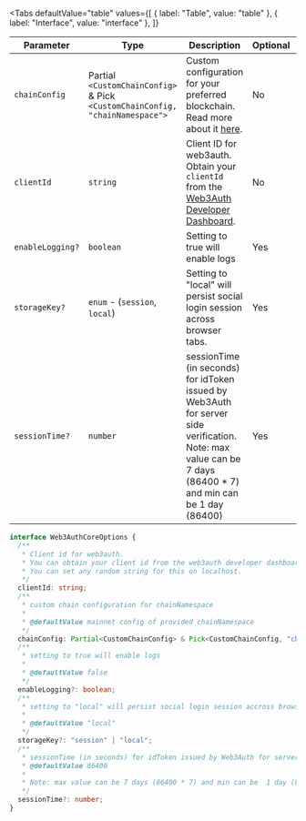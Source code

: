 
<Tabs
  defaultValue="table"
  values={[
    { label: "Table", value: "table" },
    { label: "Interface", value: "interface" },
  ]}
>

<TabItem value="table">

| Parameter        | Type                                                                         | Description                                                                                                                                                   | Optional | Default |
| ---------------- | ---------------------------------------------------------------------------- | ------------------------------------------------------------------------------------------------------------------------------------------------------------- | -------- | ------- |
| `chainConfig`    | Partial `<CustomChainConfig>` & Pick `<CustomChainConfig, "chainNamespace">` | Custom configuration for your preferred blockchain. Read more about it [here](#chainconfig).                                                                  | No       |
| `clientId`       | `string`                                                                     | Client ID for web3auth. Obtain your `clientId` from the [Web3Auth Developer Dashboard](https://dashboard.web3auth.io/).                                       | No       |
| `enableLogging?` | `boolean`                                                                    | Setting to true will enable logs                                                                                                                              | Yes      | `false` |
| `storageKey?`    | `enum` - (`session`, `local`)                                                | Setting to "local" will persist social login session across browser tabs.                                                                                     | Yes      | `local` |
| `sessionTime?`   | `number`                                                                     | sessionTime (in seconds) for idToken issued by Web3Auth for server side verification. Note: max value can be 7 days (86400 \* 7) and min can be 1 day (86400) | Yes      | `86400` |

</TabItem>

<TabItem value="interface">

```ts
interface Web3AuthCoreOptions {
  /**
   * Client id for web3auth.
   * You can obtain your client id from the web3auth developer dashboard.
   * You can set any random string for this on localhost.
   */
  clientId: string;
  /**
   * custom chain configuration for chainNamespace
   *
   * @defaultValue mainnet config of provided chainNamespace
   */
  chainConfig: Partial<CustomChainConfig> & Pick<CustomChainConfig, "chainNamespace">;
  /**
   * setting to true will enable logs
   *
   * @defaultValue false
   */
  enableLogging?: boolean;
  /**
   * setting to "local" will persist social login session accross browser tabs.
   *
   * @defaultValue "local"
   */
  storageKey?: "session" | "local";
  /**
   * sessionTime (in seconds) for idToken issued by Web3Auth for server side verification.
   * @defaultValue 86400
   *
   * Note: max value can be 7 days (86400 * 7) and min can be  1 day (86400)
   */
  sessionTime?: number;
}
```

</TabItem>

</Tabs>
